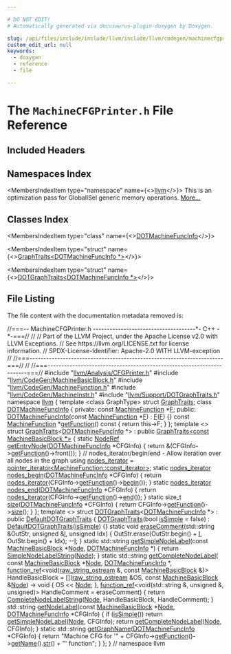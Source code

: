 ```yaml
---

# DO NOT EDIT!
# Automatically generated via docusaurus-plugin-doxygen by Doxygen.

slug: /api/files/include/include/llvm/include/llvm/codegen/machinecfgprinter-h
custom_edit_url: null
keywords:
  - doxygen
  - reference
  - file

---
```





# The `MachineCFGPrinter.h` File Reference

<DoxygenPage pluginConfig={pluginConfig}>



## Included Headers

<IncludesList>
<IncludesListItem
  filePath="llvm/Analysis/CFGPrinter.h"
  permalink="/docs/api/files/include/include/llvm/include/llvm/analysis/cfgprinter-h"
  isLocal="true" />
<IncludesListItem
  filePath="llvm/CodeGen/MachineBasicBlock.h"
  permalink="/docs/api/files/include/include/llvm/include/llvm/codegen/machinebasicblock-h"
  isLocal="true" />
<IncludesListItem
  filePath="llvm/CodeGen/MachineFunction.h"
  permalink="/docs/api/files/include/include/llvm/include/llvm/codegen/machinefunction-h"
  isLocal="true" />
<IncludesListItem
  filePath="llvm/CodeGen/MachineInstr.h"
  permalink="/docs/api/files/include/include/llvm/include/llvm/codegen/machineinstr-h"
  isLocal="true" />
<IncludesListItem
  filePath="llvm/Support/DOTGraphTraits.h"
  permalink="/docs/api/files/include/include/llvm/include/llvm/support/dotgraphtraits-h"
  isLocal="true" />
</IncludesList>

## Namespaces Index

<MembersIndex>

<MembersIndexItem
  type="namespace"
  name={<><a href="/docs/api/namespaces/llvm">llvm</a></>}>
This is an optimization pass for GlobalISel generic memory operations. <a href="/docs/api/namespaces/llvm/#details">More...</a>
</MembersIndexItem>

</MembersIndex>

## Classes Index

<MembersIndex>

<MembersIndexItem
  type="class"
  name={<><a href="/docs/api/classes/llvm/dotmachinefuncinfo">DOTMachineFuncInfo</a></>}>
</MembersIndexItem>

<MembersIndexItem
  type="struct"
  name={<><a href="/docs/api/structs/llvm/graphtraits-41c48be9c9012afa1dbd1bc6b52e29f7">GraphTraits&lt;DOTMachineFuncInfo *&gt;</a></>}>
</MembersIndexItem>

<MembersIndexItem
  type="struct"
  name={<><a href="/docs/api/structs/llvm/dotgraphtraits-41c48be9c9012afa1dbd1bc6b52e29f7">DOTGraphTraits&lt;DOTMachineFuncInfo *&gt;</a></>}>
</MembersIndexItem>

</MembersIndex>


## File Listing

The file content with the documentation metadata removed is:

<ProgramListing>

<Link id="l00001" /><CodeLine lineNumber="1"><Highlight kind="comment">//===-- MachineCFGPrinter.h -------------------------------------&#42;- C++ -&#42;-===//</Highlight><Highlight kind="normal"></Highlight></CodeLine>
<Link id="l00002" /><CodeLine lineNumber="2"><Highlight kind="normal"></Highlight><Highlight kind="comment">//</Highlight><Highlight kind="normal"></Highlight></CodeLine>
<Link id="l00003" /><CodeLine lineNumber="3"><Highlight kind="normal"></Highlight><Highlight kind="comment">// Part of the LLVM Project, under the Apache License v2.0 with LLVM Exceptions.</Highlight><Highlight kind="normal"></Highlight></CodeLine>
<Link id="l00004" /><CodeLine lineNumber="4"><Highlight kind="normal"></Highlight><Highlight kind="comment">// See https://llvm.org/LICENSE.txt for license information.</Highlight><Highlight kind="normal"></Highlight></CodeLine>
<Link id="l00005" /><CodeLine lineNumber="5"><Highlight kind="normal"></Highlight><Highlight kind="comment">// SPDX-License-Identifier: Apache-2.0 WITH LLVM-exception</Highlight><Highlight kind="normal"></Highlight></CodeLine>
<Link id="l00006" /><CodeLine lineNumber="6"><Highlight kind="normal"></Highlight><Highlight kind="comment">//</Highlight><Highlight kind="normal"></Highlight></CodeLine>
<Link id="l00007" /><CodeLine lineNumber="7"><Highlight kind="normal"></Highlight><Highlight kind="comment">//===----------------------------------------------------------------------===//</Highlight><Highlight kind="normal"></Highlight></CodeLine>
<Link id="l00008" /><CodeLine lineNumber="8"><Highlight kind="normal"></Highlight><Highlight kind="comment">//</Highlight><Highlight kind="normal"></Highlight></CodeLine>
<Link id="l00009" /><CodeLine lineNumber="9"><Highlight kind="normal"></Highlight><Highlight kind="comment">//===----------------------------------------------------------------------===//</Highlight><Highlight kind="normal"></Highlight></CodeLine>
<Link id="l00010" /><CodeLine lineNumber="10"><Highlight kind="normal"></Highlight></CodeLine>
<Link id="l00011" /><CodeLine lineNumber="11"><Highlight kind="normal"></Highlight><Highlight kind="preprocessor">#include &quot;<a href="/docs/api/files/include/include/llvm/include/llvm/analysis/cfgprinter-h">llvm/Analysis/CFGPrinter.h</a>&quot;</Highlight><Highlight kind="normal"></Highlight></CodeLine>
<Link id="l00012" /><CodeLine lineNumber="12"><Highlight kind="normal"></Highlight><Highlight kind="preprocessor">#include &quot;<a href="/docs/api/files/include/include/llvm/include/llvm/codegen/machinebasicblock-h">llvm/CodeGen/MachineBasicBlock.h</a>&quot;</Highlight><Highlight kind="normal"></Highlight></CodeLine>
<Link id="l00013" /><CodeLine lineNumber="13"><Highlight kind="normal"></Highlight><Highlight kind="preprocessor">#include &quot;<a href="/docs/api/files/include/include/llvm/include/llvm/codegen/machinefunction-h">llvm/CodeGen/MachineFunction.h</a>&quot;</Highlight><Highlight kind="normal"></Highlight></CodeLine>
<Link id="l00014" /><CodeLine lineNumber="14"><Highlight kind="normal"></Highlight><Highlight kind="preprocessor">#include &quot;<a href="/docs/api/files/include/include/llvm/include/llvm/codegen/machineinstr-h">llvm/CodeGen/MachineInstr.h</a>&quot;</Highlight><Highlight kind="normal"></Highlight></CodeLine>
<Link id="l00015" /><CodeLine lineNumber="15"><Highlight kind="normal"></Highlight><Highlight kind="preprocessor">#include &quot;<a href="/docs/api/files/include/include/llvm/include/llvm/support/dotgraphtraits-h">llvm/Support/DOTGraphTraits.h</a>&quot;</Highlight><Highlight kind="normal"></Highlight></CodeLine>
<Link id="l00016" /><CodeLine lineNumber="16"><Highlight kind="normal"></Highlight></CodeLine>
<Link id="l00017" /><CodeLine lineNumber="17"><Highlight kind="normal"></Highlight><Highlight kind="keyword">namespace </Highlight><Highlight kind="normal"><a href="/docs/api/namespaces/llvm">llvm</a> &#123;</Highlight></CodeLine>
<Link id="l00018" /><CodeLine lineNumber="18"><Highlight kind="normal"></Highlight></CodeLine>
<Link id="l00019" /><CodeLine lineNumber="19"><Highlight kind="normal"></Highlight><Highlight kind="keyword">template</Highlight><Highlight kind="normal"> &lt;</Highlight><Highlight kind="keyword">class</Highlight><Highlight kind="normal"> GraphType&gt; </Highlight><Highlight kind="keyword">struct </Highlight><Highlight kind="normal"><a href="/docs/api/structs/llvm/graphtraits">GraphTraits</a>;</Highlight></CodeLine>
<Link id="l00020" /><CodeLine lineNumber="20" lineLink="/docs/api/classes/llvm/dotmachinefuncinfo"><Highlight kind="normal"></Highlight><Highlight kind="keyword">class </Highlight><Highlight kind="normal"><a href="/docs/api/classes/llvm/dotmachinefuncinfo/#abeb01365c588df16cea4d3d0da0d0e68">DOTMachineFuncInfo</a> &#123;</Highlight></CodeLine>
<Link id="l00021" /><CodeLine lineNumber="21"><Highlight kind="normal"></Highlight><Highlight kind="keyword">private</Highlight><Highlight kind="normal">:</Highlight></CodeLine>
<Link id="l00022" /><CodeLine lineNumber="22"><Highlight kind="normal">  </Highlight><Highlight kind="keyword">const</Highlight><Highlight kind="normal"> <a href="/docs/api/classes/llvm/machinefunction">MachineFunction</a> &#42;<a href="/docs/api/files/lib/lib/support/md5-cpp/#a96d73bbd7af15cb1fc38c3f4a3bd82e9">F</a>;</Highlight></CodeLine>
<Link id="l00023" /><CodeLine lineNumber="23"><Highlight kind="normal"></Highlight></CodeLine>
<Link id="l00024" /><CodeLine lineNumber="24"><Highlight kind="normal"></Highlight><Highlight kind="keyword">public</Highlight><Highlight kind="normal">:</Highlight></CodeLine>
<Link id="l00025" /><CodeLine lineNumber="25" lineLink="/docs/api/classes/llvm/dotmachinefuncinfo/#abeb01365c588df16cea4d3d0da0d0e68"><Highlight kind="normal">  <a href="/docs/api/classes/llvm/dotmachinefuncinfo/#abeb01365c588df16cea4d3d0da0d0e68">DOTMachineFuncInfo</a>(</Highlight><Highlight kind="keyword">const</Highlight><Highlight kind="normal"> <a href="/docs/api/classes/llvm/machinefunction">MachineFunction</a> &#42;<a href="/docs/api/files/lib/lib/support/md5-cpp/#a96d73bbd7af15cb1fc38c3f4a3bd82e9">F</a>) : <a href="/docs/api/files/lib/lib/support/md5-cpp/#a96d73bbd7af15cb1fc38c3f4a3bd82e9">F</a>(<a href="/docs/api/files/lib/lib/support/md5-cpp/#a96d73bbd7af15cb1fc38c3f4a3bd82e9">F</a>) &#123;&#125;</Highlight></CodeLine>
<Link id="l00026" /><CodeLine lineNumber="26"><Highlight kind="normal"></Highlight></CodeLine>
<Link id="l00027" /><CodeLine lineNumber="27" lineLink="/docs/api/classes/llvm/dotmachinefuncinfo/#adae2ee1552f329f126a77a1b7331ef35"><Highlight kind="normal">  </Highlight><Highlight kind="keyword">const</Highlight><Highlight kind="normal"> <a href="/docs/api/classes/llvm/machinefunction">MachineFunction</a> &#42;<a href="/docs/api/classes/llvm/dotmachinefuncinfo/#adae2ee1552f329f126a77a1b7331ef35">getFunction</a>()</Highlight><Highlight kind="keyword"> const </Highlight><Highlight kind="normal">&#123; </Highlight><Highlight kind="keywordflow">return</Highlight><Highlight kind="normal"> this-&gt;F; &#125;</Highlight></CodeLine>
<Link id="l00028" /><CodeLine lineNumber="28"><Highlight kind="normal">&#125;;</Highlight></CodeLine>
<Link id="l00029" /><CodeLine lineNumber="29"><Highlight kind="normal"></Highlight></CodeLine>
<Link id="l00030" /><CodeLine lineNumber="30"><Highlight kind="normal"></Highlight><Highlight kind="keyword">template</Highlight><Highlight kind="normal"> &lt;&gt;</Highlight></CodeLine>
<Link id="l00031" /><CodeLine lineNumber="31" lineLink="/docs/api/structs/llvm/graphtraits-41c48be9c9012afa1dbd1bc6b52e29f7"><Highlight kind="normal"></Highlight><Highlight kind="keyword">struct </Highlight><Highlight kind="normal"><a href="/docs/api/structs/llvm/graphtraits">GraphTraits</a>&lt;<a href="/docs/api/classes/llvm/dotmachinefuncinfo">DOTMachineFuncInfo</a> &#42;&gt;</Highlight></CodeLine>
<Link id="l00032" /><CodeLine lineNumber="32"><Highlight kind="normal">    : </Highlight><Highlight kind="keyword">public</Highlight><Highlight kind="normal"> <a href="/docs/api/structs/llvm/graphtraits">GraphTraits&lt;const MachineBasicBlock &#42;&gt;</a> &#123;</Highlight></CodeLine>
<Link id="l00033" /><CodeLine lineNumber="33" lineLink="/docs/api/structs/llvm/graphtraits-41c48be9c9012afa1dbd1bc6b52e29f7/#a44e567b8131868cb1a354a4f9b525b57"><Highlight kind="normal">  </Highlight><Highlight kind="keyword">static</Highlight><Highlight kind="normal"> <a href="/docs/api/structs/llvm/graphtraits/#a741f7d63af17a7bd0bcf63f68e8658bd">NodeRef</a> <a href="/docs/api/structs/llvm/graphtraits-41c48be9c9012afa1dbd1bc6b52e29f7/#a44e567b8131868cb1a354a4f9b525b57">getEntryNode</a>(<a href="/docs/api/classes/llvm/dotmachinefuncinfo">DOTMachineFuncInfo</a> &#42;CFGInfo) &#123;</Highlight></CodeLine>
<Link id="l00034" /><CodeLine lineNumber="34"><Highlight kind="normal">    </Highlight><Highlight kind="keywordflow">return</Highlight><Highlight kind="normal"> &amp;(CFGInfo-&gt;<a href="/docs/api/classes/llvm/dotmachinefuncinfo/#adae2ee1552f329f126a77a1b7331ef35">getFunction</a>()-&gt;front());</Highlight></CodeLine>
<Link id="l00035" /><CodeLine lineNumber="35"><Highlight kind="normal">  &#125;</Highlight></CodeLine>
<Link id="l00036" /><CodeLine lineNumber="36"><Highlight kind="normal"></Highlight></CodeLine>
<Link id="l00037" /><CodeLine lineNumber="37"><Highlight kind="normal">  </Highlight><Highlight kind="comment">// nodes&#95;iterator/begin/end - Allow iteration over all nodes in the graph</Highlight><Highlight kind="normal"></Highlight></CodeLine>
<Link id="l00038" /><CodeLine lineNumber="38" lineLink="/docs/api/structs/llvm/graphtraits-41c48be9c9012afa1dbd1bc6b52e29f7/#a77790aa243a2e7f104b385237a782968"><Highlight kind="normal">  </Highlight><Highlight kind="keyword">using </Highlight><Highlight kind="normal"><a href="/docs/api/structs/llvm/graphtraits-41c48be9c9012afa1dbd1bc6b52e29f7/#a77790aa243a2e7f104b385237a782968">nodes&#95;iterator</a> = <a href="/docs/api/classes/llvm/pointer-iterator">pointer&#95;iterator&lt;MachineFunction::const&#95;iterator&gt;</a>;</Highlight></CodeLine>
<Link id="l00039" /><CodeLine lineNumber="39"><Highlight kind="normal"></Highlight></CodeLine>
<Link id="l00040" /><CodeLine lineNumber="40" lineLink="/docs/api/structs/llvm/graphtraits-41c48be9c9012afa1dbd1bc6b52e29f7/#aecd5ade153cc63bdddf084681b6c95bb"><Highlight kind="normal">  </Highlight><Highlight kind="keyword">static</Highlight><Highlight kind="normal"> <a href="/docs/api/structs/llvm/graphtraits-41c48be9c9012afa1dbd1bc6b52e29f7/#a77790aa243a2e7f104b385237a782968">nodes&#95;iterator</a> <a href="/docs/api/structs/llvm/graphtraits-41c48be9c9012afa1dbd1bc6b52e29f7/#aecd5ade153cc63bdddf084681b6c95bb">nodes&#95;begin</a>(<a href="/docs/api/classes/llvm/dotmachinefuncinfo">DOTMachineFuncInfo</a> &#42;CFGInfo) &#123;</Highlight></CodeLine>
<Link id="l00041" /><CodeLine lineNumber="41"><Highlight kind="normal">    </Highlight><Highlight kind="keywordflow">return</Highlight><Highlight kind="normal"> <a href="/docs/api/structs/llvm/graphtraits-41c48be9c9012afa1dbd1bc6b52e29f7/#a77790aa243a2e7f104b385237a782968">nodes&#95;iterator</a>(CFGInfo-&gt;<a href="/docs/api/classes/llvm/dotmachinefuncinfo/#adae2ee1552f329f126a77a1b7331ef35">getFunction</a>()-&gt;<a href="/docs/api/classes/llvm/machinefunction/#ab0789854909cf47f640a85fa2bac29c7">begin</a>());</Highlight></CodeLine>
<Link id="l00042" /><CodeLine lineNumber="42"><Highlight kind="normal">  &#125;</Highlight></CodeLine>
<Link id="l00043" /><CodeLine lineNumber="43"><Highlight kind="normal"></Highlight></CodeLine>
<Link id="l00044" /><CodeLine lineNumber="44" lineLink="/docs/api/structs/llvm/graphtraits-41c48be9c9012afa1dbd1bc6b52e29f7/#ac857dab36c8edcd5ca0e1cd7f84d873e"><Highlight kind="normal">  </Highlight><Highlight kind="keyword">static</Highlight><Highlight kind="normal"> <a href="/docs/api/structs/llvm/graphtraits-41c48be9c9012afa1dbd1bc6b52e29f7/#a77790aa243a2e7f104b385237a782968">nodes&#95;iterator</a> <a href="/docs/api/structs/llvm/graphtraits-41c48be9c9012afa1dbd1bc6b52e29f7/#ac857dab36c8edcd5ca0e1cd7f84d873e">nodes&#95;end</a>(<a href="/docs/api/classes/llvm/dotmachinefuncinfo">DOTMachineFuncInfo</a> &#42;CFGInfo) &#123;</Highlight></CodeLine>
<Link id="l00045" /><CodeLine lineNumber="45"><Highlight kind="normal">    </Highlight><Highlight kind="keywordflow">return</Highlight><Highlight kind="normal"> <a href="/docs/api/structs/llvm/graphtraits-41c48be9c9012afa1dbd1bc6b52e29f7/#a77790aa243a2e7f104b385237a782968">nodes&#95;iterator</a>(CFGInfo-&gt;<a href="/docs/api/classes/llvm/dotmachinefuncinfo/#adae2ee1552f329f126a77a1b7331ef35">getFunction</a>()-&gt;<a href="/docs/api/classes/llvm/machinefunction/#a9d017af749f76484cb9aec9ff6e4330c">end</a>());</Highlight></CodeLine>
<Link id="l00046" /><CodeLine lineNumber="46"><Highlight kind="normal">  &#125;</Highlight></CodeLine>
<Link id="l00047" /><CodeLine lineNumber="47"><Highlight kind="normal"></Highlight></CodeLine>
<Link id="l00048" /><CodeLine lineNumber="48" lineLink="/docs/api/structs/llvm/graphtraits-41c48be9c9012afa1dbd1bc6b52e29f7/#a9a0a35a7a55e7ed991bbdf37099cb51b"><Highlight kind="normal">  </Highlight><Highlight kind="keyword">static</Highlight><Highlight kind="normal"> </Highlight><Highlight kind="keywordtype">size&#95;t</Highlight><Highlight kind="normal"> <a href="/docs/api/structs/llvm/graphtraits-41c48be9c9012afa1dbd1bc6b52e29f7/#a9a0a35a7a55e7ed991bbdf37099cb51b">size</a>(<a href="/docs/api/classes/llvm/dotmachinefuncinfo">DOTMachineFuncInfo</a> &#42;CFGInfo) &#123;</Highlight></CodeLine>
<Link id="l00049" /><CodeLine lineNumber="49"><Highlight kind="normal">    </Highlight><Highlight kind="keywordflow">return</Highlight><Highlight kind="normal"> CFGInfo-&gt;<a href="/docs/api/classes/llvm/dotmachinefuncinfo/#adae2ee1552f329f126a77a1b7331ef35">getFunction</a>()-&gt;<a href="/docs/api/classes/llvm/machinefunction/#a7d2ce2106f9f7cf8f45c7c3c116ef43d">size</a>();</Highlight></CodeLine>
<Link id="l00050" /><CodeLine lineNumber="50"><Highlight kind="normal">  &#125;</Highlight></CodeLine>
<Link id="l00051" /><CodeLine lineNumber="51"><Highlight kind="normal">&#125;;</Highlight></CodeLine>
<Link id="l00052" /><CodeLine lineNumber="52"><Highlight kind="normal"></Highlight></CodeLine>
<Link id="l00053" /><CodeLine lineNumber="53"><Highlight kind="normal"></Highlight><Highlight kind="keyword">template</Highlight><Highlight kind="normal"> &lt;&gt;</Highlight></CodeLine>
<Link id="l00054" /><CodeLine lineNumber="54" lineLink="/docs/api/structs/llvm/dotgraphtraits-41c48be9c9012afa1dbd1bc6b52e29f7"><Highlight kind="normal"></Highlight><Highlight kind="keyword">struct </Highlight><Highlight kind="normal"><a href="/docs/api/structs/llvm/dotgraphtraits-41c48be9c9012afa1dbd1bc6b52e29f7/#a120750218fa17e95bb0f225b9f31b212">DOTGraphTraits</a>&lt;<a href="/docs/api/classes/llvm/dotmachinefuncinfo">DOTMachineFuncInfo</a> &#42;&gt; : </Highlight><Highlight kind="keyword">public</Highlight><Highlight kind="normal"> <a href="/docs/api/structs/llvm/defaultdotgraphtraits/#a8a0585a182245d87b224f4a26a41cf16">DefaultDOTGraphTraits</a> &#123;</Highlight></CodeLine>
<Link id="l00055" /><CodeLine lineNumber="55"><Highlight kind="normal"></Highlight></CodeLine>
<Link id="l00056" /><CodeLine lineNumber="56" lineLink="/docs/api/structs/llvm/dotgraphtraits-41c48be9c9012afa1dbd1bc6b52e29f7/#a120750218fa17e95bb0f225b9f31b212"><Highlight kind="normal">  <a href="/docs/api/structs/llvm/dotgraphtraits-41c48be9c9012afa1dbd1bc6b52e29f7/#a120750218fa17e95bb0f225b9f31b212">DOTGraphTraits</a>(</Highlight><Highlight kind="keywordtype">bool</Highlight><Highlight kind="normal"> <a href="/docs/api/structs/llvm/defaultdotgraphtraits/#ae8629cdc360910256304238ca5db1a45">isSimple</a> = </Highlight><Highlight kind="keyword">false</Highlight><Highlight kind="normal">) : <a href="/docs/api/structs/llvm/defaultdotgraphtraits/#a8a0585a182245d87b224f4a26a41cf16">DefaultDOTGraphTraits</a>(<a href="/docs/api/structs/llvm/defaultdotgraphtraits/#ae8629cdc360910256304238ca5db1a45">isSimple</a>) &#123;&#125;</Highlight></CodeLine>
<Link id="l00057" /><CodeLine lineNumber="57"><Highlight kind="normal"></Highlight></CodeLine>
<Link id="l00058" /><CodeLine lineNumber="58" lineLink="/docs/api/structs/llvm/dotgraphtraits-41c48be9c9012afa1dbd1bc6b52e29f7/#a7602e0d7da35f0bded75130773413ae4"><Highlight kind="normal">  </Highlight><Highlight kind="keyword">static</Highlight><Highlight kind="normal"> </Highlight><Highlight kind="keywordtype">void</Highlight><Highlight kind="normal"> <a href="/docs/api/structs/llvm/dotgraphtraits-41c48be9c9012afa1dbd1bc6b52e29f7/#a7602e0d7da35f0bded75130773413ae4">eraseComment</a>(std::string &amp;OutStr, </Highlight><Highlight kind="keywordtype">unsigned</Highlight><Highlight kind="normal"> &amp;<a href="/docs/api/files/lib/lib/support/md5-cpp/#ac0eafdc9ee161b71e7af98af736952fd">I</a>, </Highlight><Highlight kind="keywordtype">unsigned</Highlight><Highlight kind="normal"> Idx) &#123;</Highlight></CodeLine>
<Link id="l00059" /><CodeLine lineNumber="59"><Highlight kind="normal">    OutStr.erase(OutStr.begin() + <a href="/docs/api/files/lib/lib/support/md5-cpp/#ac0eafdc9ee161b71e7af98af736952fd">I</a>, OutStr.begin() + Idx);</Highlight></CodeLine>
<Link id="l00060" /><CodeLine lineNumber="60"><Highlight kind="normal">    --<a href="/docs/api/files/lib/lib/support/md5-cpp/#ac0eafdc9ee161b71e7af98af736952fd">I</a>;</Highlight></CodeLine>
<Link id="l00061" /><CodeLine lineNumber="61"><Highlight kind="normal">  &#125;</Highlight></CodeLine>
<Link id="l00062" /><CodeLine lineNumber="62"><Highlight kind="normal"></Highlight></CodeLine>
<Link id="l00063" /><CodeLine lineNumber="63" lineLink="/docs/api/structs/llvm/dotgraphtraits-41c48be9c9012afa1dbd1bc6b52e29f7/#a378b2ec369cf0031be43f0813f94a927"><Highlight kind="normal">  </Highlight><Highlight kind="keyword">static</Highlight><Highlight kind="normal"> std::string <a href="/docs/api/structs/llvm/dotgraphtraits-41c48be9c9012afa1dbd1bc6b52e29f7/#a378b2ec369cf0031be43f0813f94a927">getSimpleNodeLabel</a>(</Highlight><Highlight kind="keyword">const</Highlight><Highlight kind="normal"> <a href="/docs/api/classes/llvm/machinebasicblock">MachineBasicBlock</a> &#42;<a href="/docs/api/classes/node">Node</a>,</Highlight></CodeLine>
<Link id="l00064" /><CodeLine lineNumber="64"><Highlight kind="normal">                                        <a href="/docs/api/classes/llvm/dotmachinefuncinfo">DOTMachineFuncInfo</a> &#42;) &#123;</Highlight></CodeLine>
<Link id="l00065" /><CodeLine lineNumber="65"><Highlight kind="normal">    </Highlight><Highlight kind="keywordflow">return</Highlight><Highlight kind="normal"> <a href="/docs/api/namespaces/llvm/#a6aa83be387fc77549be8e650c009d12a">SimpleNodeLabelString</a>(<a href="/docs/api/classes/node">Node</a>);</Highlight></CodeLine>
<Link id="l00066" /><CodeLine lineNumber="66"><Highlight kind="normal">  &#125;</Highlight></CodeLine>
<Link id="l00067" /><CodeLine lineNumber="67"><Highlight kind="normal"></Highlight></CodeLine>
<Link id="l00068" /><CodeLine lineNumber="68" lineLink="/docs/api/structs/llvm/dotgraphtraits-41c48be9c9012afa1dbd1bc6b52e29f7/#ae712831b3c4eee38cc0eb81965336d96"><Highlight kind="normal">  </Highlight><Highlight kind="keyword">static</Highlight><Highlight kind="normal"> std::string <a href="/docs/api/structs/llvm/dotgraphtraits-41c48be9c9012afa1dbd1bc6b52e29f7/#ae712831b3c4eee38cc0eb81965336d96">getCompleteNodeLabel</a>(</Highlight></CodeLine>
<Link id="l00069" /><CodeLine lineNumber="69"><Highlight kind="normal">      </Highlight><Highlight kind="keyword">const</Highlight><Highlight kind="normal"> <a href="/docs/api/classes/llvm/machinebasicblock">MachineBasicBlock</a> &#42;<a href="/docs/api/classes/node">Node</a>, <a href="/docs/api/classes/llvm/dotmachinefuncinfo">DOTMachineFuncInfo</a> &#42;,</Highlight></CodeLine>
<Link id="l00070" /><CodeLine lineNumber="70"><Highlight kind="normal">      <a href="/docs/api/classes/llvm/function-ref">function&#95;ref</a>&lt;</Highlight><Highlight kind="keywordtype">void</Highlight><Highlight kind="normal">(<a href="/docs/api/classes/llvm/raw-string-ostream">raw&#95;string&#95;ostream</a> &amp;, </Highlight><Highlight kind="keyword">const</Highlight><Highlight kind="normal"> <a href="/docs/api/classes/llvm/machinebasicblock">MachineBasicBlock</a> &amp;)&gt;</Highlight></CodeLine>
<Link id="l00071" /><CodeLine lineNumber="71"><Highlight kind="normal">          HandleBasicBlock =</Highlight></CodeLine>
<Link id="l00072" /><CodeLine lineNumber="72"><Highlight kind="normal">              &#91;&#93;(<a href="/docs/api/classes/llvm/raw-string-ostream">raw&#95;string&#95;ostream</a> &amp;OS,</Highlight></CodeLine>
<Link id="l00073" /><CodeLine lineNumber="73"><Highlight kind="normal">                 </Highlight><Highlight kind="keyword">const</Highlight><Highlight kind="normal"> <a href="/docs/api/classes/llvm/machinebasicblock">MachineBasicBlock</a> &amp;<a href="/docs/api/classes/node">Node</a>) -&gt; </Highlight><Highlight kind="keywordtype">void</Highlight><Highlight kind="normal"> &#123; OS &lt;&lt; <a href="/docs/api/classes/node">Node</a>; &#125;,</Highlight></CodeLine>
<Link id="l00074" /><CodeLine lineNumber="74"><Highlight kind="normal">      <a href="/docs/api/classes/llvm/function-ref">function&#95;ref</a>&lt;void(std::string &amp;, </Highlight><Highlight kind="keywordtype">unsigned</Highlight><Highlight kind="normal"> &amp;, </Highlight><Highlight kind="keywordtype">unsigned</Highlight><Highlight kind="normal">)&gt;</Highlight></CodeLine>
<Link id="l00075" /><CodeLine lineNumber="75"><Highlight kind="normal">          HandleComment = eraseComment) &#123;</Highlight></CodeLine>
<Link id="l00076" /><CodeLine lineNumber="76"><Highlight kind="normal">    </Highlight><Highlight kind="keywordflow">return</Highlight><Highlight kind="normal"> <a href="/docs/api/namespaces/llvm/#aef388dd4679a63426b91a9059b2380cd">CompleteNodeLabelString</a>(<a href="/docs/api/classes/node">Node</a>, HandleBasicBlock, HandleComment);</Highlight></CodeLine>
<Link id="l00077" /><CodeLine lineNumber="77"><Highlight kind="normal">  &#125;</Highlight></CodeLine>
<Link id="l00078" /><CodeLine lineNumber="78"><Highlight kind="normal"></Highlight></CodeLine>
<Link id="l00079" /><CodeLine lineNumber="79" lineLink="/docs/api/structs/llvm/dotgraphtraits-41c48be9c9012afa1dbd1bc6b52e29f7/#ae51532421a54cfa2c854595c71cb99b2"><Highlight kind="normal">  std::string <a href="/docs/api/structs/llvm/dotgraphtraits-41c48be9c9012afa1dbd1bc6b52e29f7/#ae51532421a54cfa2c854595c71cb99b2">getNodeLabel</a>(</Highlight><Highlight kind="keyword">const</Highlight><Highlight kind="normal"> <a href="/docs/api/classes/llvm/machinebasicblock">MachineBasicBlock</a> &#42;<a href="/docs/api/classes/node">Node</a>,</Highlight></CodeLine>
<Link id="l00080" /><CodeLine lineNumber="80"><Highlight kind="normal">                           <a href="/docs/api/classes/llvm/dotmachinefuncinfo">DOTMachineFuncInfo</a> &#42;CFGInfo) &#123;</Highlight></CodeLine>
<Link id="l00081" /><CodeLine lineNumber="81"><Highlight kind="normal">    </Highlight><Highlight kind="keywordflow">if</Highlight><Highlight kind="normal"> (<a href="/docs/api/files/lib/lib/transforms/lib/transforms/vectorize/slpvectorizer-cpp/#a3ca9742688618517cc4690fb947fb609">isSimple</a>())</Highlight></CodeLine>
<Link id="l00082" /><CodeLine lineNumber="82"><Highlight kind="normal">      </Highlight><Highlight kind="keywordflow">return</Highlight><Highlight kind="normal"> <a href="/docs/api/structs/llvm/dotgraphtraits-41c48be9c9012afa1dbd1bc6b52e29f7/#a378b2ec369cf0031be43f0813f94a927">getSimpleNodeLabel</a>(<a href="/docs/api/classes/node">Node</a>, CFGInfo);</Highlight></CodeLine>
<Link id="l00083" /><CodeLine lineNumber="83"><Highlight kind="normal"></Highlight></CodeLine>
<Link id="l00084" /><CodeLine lineNumber="84"><Highlight kind="normal">    </Highlight><Highlight kind="keywordflow">return</Highlight><Highlight kind="normal"> <a href="/docs/api/structs/llvm/dotgraphtraits-41c48be9c9012afa1dbd1bc6b52e29f7/#ae712831b3c4eee38cc0eb81965336d96">getCompleteNodeLabel</a>(<a href="/docs/api/classes/node">Node</a>, CFGInfo);</Highlight></CodeLine>
<Link id="l00085" /><CodeLine lineNumber="85"><Highlight kind="normal">  &#125;</Highlight></CodeLine>
<Link id="l00086" /><CodeLine lineNumber="86"><Highlight kind="normal"></Highlight></CodeLine>
<Link id="l00087" /><CodeLine lineNumber="87" lineLink="/docs/api/structs/llvm/dotgraphtraits-41c48be9c9012afa1dbd1bc6b52e29f7/#a1e3ee7b871f1524057e9d810810771b2"><Highlight kind="normal">  </Highlight><Highlight kind="keyword">static</Highlight><Highlight kind="normal"> std::string <a href="/docs/api/structs/llvm/dotgraphtraits-41c48be9c9012afa1dbd1bc6b52e29f7/#a1e3ee7b871f1524057e9d810810771b2">getGraphName</a>(<a href="/docs/api/classes/llvm/dotmachinefuncinfo">DOTMachineFuncInfo</a> &#42;CFGInfo) &#123;</Highlight></CodeLine>
<Link id="l00088" /><CodeLine lineNumber="88"><Highlight kind="normal">    </Highlight><Highlight kind="keywordflow">return</Highlight><Highlight kind="normal"> </Highlight><Highlight kind="stringliteral">&quot;Machine CFG for &#39;&quot;</Highlight><Highlight kind="normal"> + CFGInfo-&gt;<a href="/docs/api/classes/llvm/dotmachinefuncinfo/#adae2ee1552f329f126a77a1b7331ef35">getFunction</a>()-&gt;<a href="/docs/api/classes/llvm/machinefunction/#a3d142c9e7c066059e15232c56dec9e2e">getName</a>().<a href="/docs/api/classes/llvm/stringref/#a223dd14e7d12bc5cea01889b972a98b2">str</a>() +</Highlight></CodeLine>
<Link id="l00089" /><CodeLine lineNumber="89"><Highlight kind="normal">           </Highlight><Highlight kind="stringliteral">&quot;&#39; function&quot;</Highlight><Highlight kind="normal">;</Highlight></CodeLine>
<Link id="l00090" /><CodeLine lineNumber="90"><Highlight kind="normal">  &#125;</Highlight></CodeLine>
<Link id="l00091" /><CodeLine lineNumber="91"><Highlight kind="normal">&#125;;</Highlight></CodeLine>
<Link id="l00092" /><CodeLine lineNumber="92"><Highlight kind="normal">&#125; </Highlight><Highlight kind="comment">// namespace llvm</Highlight><Highlight kind="normal"></Highlight></CodeLine>

</ProgramListing>

</DoxygenPage>

